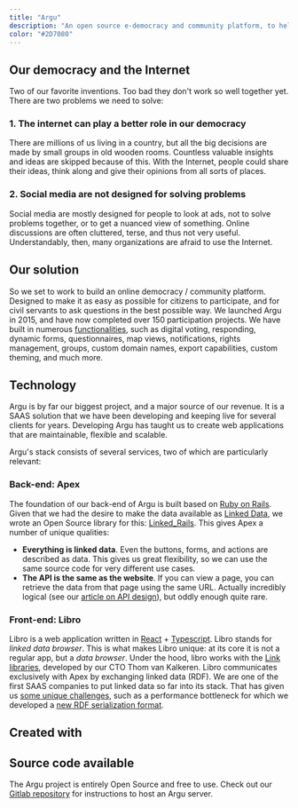 ```yaml
---
title: "Argu"
description: "An open source e-democracy and community platform, to help organizations reach their constituencies."
color: "#2D7080"
---
```


## Our democracy and the Internet

Two of our favorite inventions.
Too bad they don't work so well together yet.
There are two problems we need to solve:

### 1. The internet can play a better role in our democracy

There are millions of us living in a country, but all the big decisions are made by small groups in old wooden rooms.
Countless valuable insights and ideas are skipped because of this.
With the Internet, people could share their ideas, think along and give their opinions from all sorts of places.

### 2. Social media are not designed for solving problems

Social media are mostly designed for people to look at ads, not to solve problems together, or to get a nuanced view of something.
Online discussions are often cluttered, terse, and thus not very useful.
Understandably, then, many organizations are afraid to use the Internet.

<BigImage image="cases/argu_abstract_en.png" />

## Our solution

So we set to work to build an online democracy / community platform.
Designed to make it as easy as possible for citizens to participate, and for civil servants to ask questions in the best possible way.
We launched Argu in 2015, and have now completed over 150 participation projects.
We have built in numerous [functionalities](https://argu.co/info/functionaliteiten), such as digital voting, responding, dynamic forms, questionnaires, map views, notifications, rights management, groups, custom domain names, export capabilities, custom theming, and much more.

<BigImage image="cases/argu_body.png" />

## Technology

Argu is by far our biggest project, and a major source of our revenue.
It is a SAAS solution that we have been developing and keeping live for several clients for years.
Developing Argu has taught us to create web applications that are maintainable, flexible and scalable.

Argu's stack consists of several services, two of which are particularly relevant:

### Back-end: Apex

The foundation of our back-end of Argu is built based on [Ruby on Rails](/en/tech/ruby-on-rails).
Given that we had the desire to make the data available as [Linked Data](/enl/blog/what-is-linked-data), we wrote an Open Source library for this: [Linked_Rails](https://github.com/ontola/linked_rails).
This gives Apex a number of unique qualities:

- **Everything is linked data**. Even the buttons, forms, and actions are described as data. This gives us great flexibility, so we can use the same source code for very different use cases.
- **The API is the same as the website**. If you can view a page, you can retrieve the data from that page using the same URL. Actually incredibly logical (see our [article on API design](/blog/api-design)), but oddly enough quite rare.

### Front-end: Libro

Libro is a web application written in [React](/en/tech/react) + [Typescript](/en/tech/typescript).
Libro stands for _linked data browser_.
This is what makes Libro unique: at its core it is not a regular app, but a _data browser_.
Under the hood, libro works with the [Link libraries](https://github.com/rescribet/link-redux), developed by our CTO Thom van Kalkeren.
Libro communicates exclusively with Apex by exchanging linked data (RDF).
We are one of the first SAAS companies to put linked data so far into its stack.
That has given us [some unique challenges](/blog/full-stack-linked-data/), such as a performance bottleneck for which we developed a [new RDF serialization format](https://github.com/ontola/hextuples).

## Created with

<TechWrapperSmall>
  <TechPill technology={'react'} />
  <TechPill technology={'ruby-on-rails'} />
  <TechPill technology={'typescript'} />
</TechWrapperSmall>

## Source code available

The Argu project is entirely Open Source and free to use.
Check out our [Gitlab repository](https://gitlab.com/ontola/argu/) for instructions to host an Argu server.
